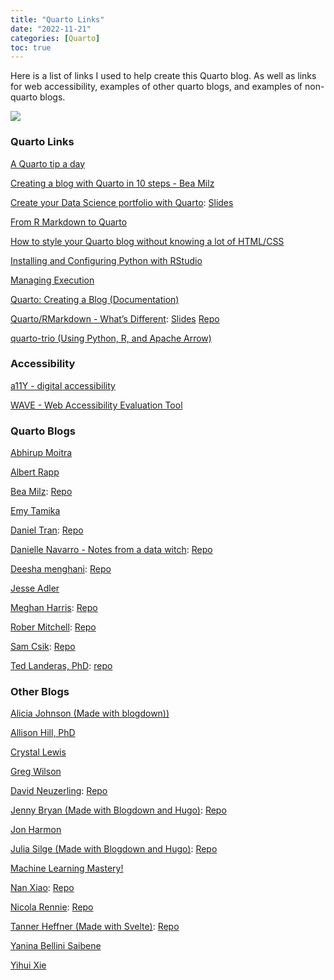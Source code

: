 ```yaml
---
title: "Quarto Links"
date: "2022-11-21"
categories: [Quarto]
toc: true
---
```


Here is a list of links I used to help create this Quarto blog. As well as links for web accessibility, examples of other quarto blogs, and examples of non-quarto blogs. 

![](quarto.png)

::: {.panel-tabset}

### Quarto Links

[A Quarto tip a day](https://mine-cetinkaya-rundel.github.io/quarto-tip-a-day/)

[Creating a blog with Quarto in 10 steps - Bea Milz](https://beamilz.com/posts/2022-06-05-creating-a-blog-with-quarto/en/)

[Create your Data Science portfolio with Quarto](https://www.youtube.com/watch?v=xtSFXtDf4cM): [Slides](https://deepshamenghani.quarto.pub/portfolio-with-quarto-workshop/#/title-slide)

[From R Markdown to Quarto](https://github.com/rstudio-conf-2022/rmd-to-quarto)

[How to style your Quarto blog without knowing a lot of HTML/CSS](https://www.youtube.com/watch?v=ErRX8plZpQE)

[Installing and Configuring Python with RStudio](https://support.posit.co/hc/en-us/articles/360023654474-Installing-and-Configuring-Python-with-RStudio)

[Managing Execution](https://quarto.org/docs/projects/code-execution.html)

[Quarto: Creating a Blog (Documentation)](https://quarto.org/docs/websites/website-blog.html)

[Quarto/RMarkdown - What's Different](https://www.youtube.com/watch?v=i6rajzMkpD0): [Slides](https://laderast.github.io/qmd_rmd/#/title-slide) [Repo](https://github.com/laderast/qmd_rmd)

[quarto-trio (Using Python, R, and Apache Arrow)](https://gist.github.com/hrbrmstr/23355194d1964688596553a0e6a0050a)

### Accessibility

[a11Y - digital accessibility](https://www.a11yproject.com/)

[WAVE - Web Accessibility Evaluation Tool](https://wave.webaim.org/)

### Quarto Blogs

[Abhirup Moitra](https://abhirup-moitra-mathstat.netlify.app/)

[Albert Rapp](https://albert-rapp.de/)

[Bea Milz](https://beamilz.com/): [Repo](https://github.com/beatrizmilz/blog-en)

[Emy Tamika](https://emitanaka.org/)

[Daniel Tran](https://www.ddanieltan.com/): [Repo](https://github.com/ddanieltan/ddanieltan.com)

[Danielle Navarro - Notes from a data witch](https://blog.djnavarro.net/): [Repo](https://github.com/djnavarro/quarto-blog)

[Deesha menghani](https://deepshamenghani.quarto.pub/dmenghani/):  [Repo](https://github.com/deepshamenghani/Portfolio_DeepshaM)

[Jesse Adler](https://www.jessesadler.com/)

[Meghan Harris](https://thetidytrekker.com/): [Repo](https://github.com/Meghansaha/thetidytrekker-quarto)

[Rober Mitchell](https://robertmitchellv.com/): [Repo](https://github.com/robertmitchellv/robertmitchellv.github.io)

[Sam Csik](https://samanthacsik.github.io/): [Repo](https://github.com/samanthacsik/samanthacsik.github.io)

[Ted Landeras, PhD](https://laderast.github.io/): [repo](https://github.com/laderast/laderast.github.io)

### Other Blogs

[Alicia Johnson (Made with blogdown))](https://ajohns24.github.io/portfolio/) 

[Allison Hill, PhD](https://www.apreshill.com/)

[Crystal Lewis](https://cghlewis.com/)

[Greg Wilson](https://third-bit.com/)

[David Neuzerling](https://mdneuzerling.com/): [Repo](https://github.com/mdneuzerling/mdneuzerling.com)

[Jenny Bryan (Made with Blogdown and Hugo)](https://jennybryan.org/): [Repo](https://github.com/jennybc/jennybryan.org)

[Jon Harmon](http://jonthegeek.com/)

[Julia Silge (Made with Blogdown and Hugo)](https://juliasilge.com/): [Repo](https://github.com/juliasilge/juliasilge.com) 

[Machine Learning Mastery!](https://machinelearningmastery.com/)

[Nan Xiao](https://nanx.me/): [Repo](https://github.com/nanxstats/nanx.me)

[Nicola Rennie](https://nrennie.rbind.io/): [Repo](https://github.com/nrennie/nrennie.rbind.io)

[Tanner Heffner (Made with Svelte)](https://www.heffner.dev/): [Repo](https://github.com/tjheffner/heffdotdev)

[Yanina Bellini Saibene](https://yabellini.netlify.app/)

[Yihui Xie](https://yihui.org/en/)

:::

